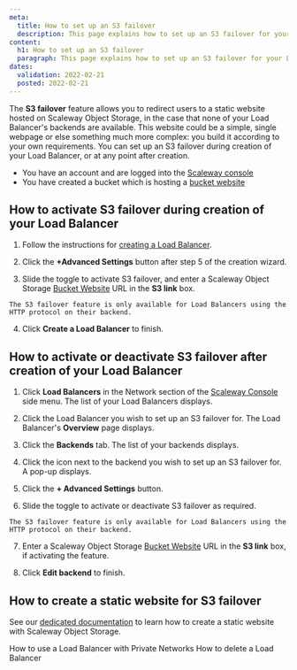 ```yaml
---
meta:
  title: How to set up an S3 failover
  description: This page explains how to set up an S3 failover for your Load Balancer, using the Scaleway Object Storage Bucket Website feature
content:
  h1: How to set up an S3 failover
  paragraph: This page explains how to set up an S3 failover for your Load Balancer, using the Scaleway Object Storage Bucket Website feature
dates:
  validation: 2022-02-21
  posted: 2022-02-21
---
```


The **S3 failover** feature allows you to redirect users to a static website hosted on Scaleway Object Storage, in the case that none of your Load Balancer's backends are available. This website could be a simple, single webpage or else something much more complex: you build it according to your own requirements. You can set up an S3 failover during creation of your Load Balancer, or at any point after creation. 

<Message type="requirement">

- You have an account and are logged into the [Scaleway console](https://console.scaleway.com) 
- You have created a bucket which is hosting a [bucket website](/storage/object/how-to/use-bucket-website/)

</Message>

## How to activate S3 failover during creation of your Load Balancer

1. Follow the instructions for [creating a Load Balancer](/network/load-balancer/how-to/create-load-balancer/).

2. Click the  **+Advanced Settings** button after step 5 of the creation wizard.

  <Lightbox src="scaleway-s3-failover.webp" alt="" />

3. Slide the <Icon name="toggle" /> toggle to activate S3 failover, and enter a Scaleway Object Storage [Bucket Website](/storage/object/concepts/#bucket-website) URL in the **S3 link** box.

  <Message type="note">
  
    The S3 failover feature is only available for Load Balancers using the HTTP protocol on their backend.

  </Message>

4. Click **Create a Load Balancer** to finish.

## How to activate or deactivate S3 failover after creation of your Load Balancer

1. Click **Load Balancers** in the Network section of the [Scaleway Console](https://console.scaleway.com/) side menu. The list of your Load Balancers displays.

2. Click the Load Balancer you wish to set up an S3 failover for. The Load Balancer's **Overview** page displays.

3. Click the **Backends** tab. The list of your backends displays.

4. Click the <Icon name="edit" /> icon next to the backend you wish to set up an S3 failover for. A pop-up displays.

5. Click the  **+ Advanced Settings** button.

  <Lightbox src="scaleway-s3-failover.webp" alt="" />

6. Slide the <Icon name="toggle" /> toggle to activate or deactivate S3 failover as required. 

  <Message type="note">
  
    The S3 failover feature is only available for Load Balancers using the HTTP protocol on their backend.

  </Message>

7. Enter a Scaleway Object Storage [Bucket Website](/storage/object/concepts/#bucket-website) URL in the **S3 link** box, if activating the feature.

8. Click **Edit backend** to finish.

## How to create a static website for S3 failover

See our [dedicated documentation](/storage/object/how-to/use-bucket-website/) to learn how to create a static website with Scaleway Object Storage.


<Navigation title="See Also">
  <PreviousButton to="/network/load-balancer/how-to/use-with-private-network/">How to use a Load Balancer with Private Networks</PreviousButton>
  <NextButton to="/network/load-balancer/how-to/delete-load-balancer/">How to delete a Load Balancer</NextButton>
</Navigation>

